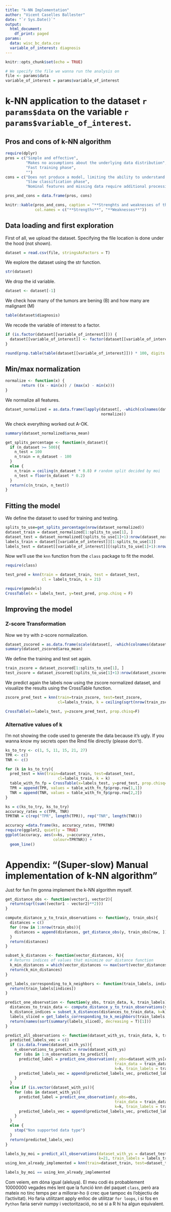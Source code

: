 ```yaml
---
title: "k-NN Implementation"
author: "Vicent Caselles Ballester"
date: "`r Sys.Date()`"
output:
  html_document:
    df_print: paged
params:
  data: wisc_bc_data.csv
  variable_of_interest: diagnosis
---
```


```r
knitr::opts_chunk$set(echo = TRUE)
```

\tableofcontents

```r
# We specify the file we wanna run the analysis on
file <- params$data
variable_of_interest = params$variable_of_interest
```

# k-NN application to the dataset `r params$data` on the variable `r params$variable_of_interest`.

## Pros and cons of k-NN algorithm

```r
require(dplyr)
pros = c("Simple and effective",
         "Makes no assumptions about the underlying data distribution",
         "Fast training phase",
         "")
cons = c("Does not produce a model, limiting the ability to understand how the features are related to the class", "Requires selection of an appropriate k", 
         "Slow classification phase", 
         "Nominal features and missing data require additional processing")

pros_and_cons = data.frame(pros, cons)

knitr::kable(pros_and_cons, caption = "**Strenghts and weaknesses of the k-NN algorithm**",
             col.names = c("**Strengths**", "**Weaknesses**"))
```


## Data loading and first exploration

First of all, we upload the dataset. Specifying the file location is done under the hood (not shown).

```r
dataset = read.csv(file, stringsAsFactors = T)
```
We explore the dataset using the str function.
```r
str(dataset)
```

We drop the id variable.
```r
dataset <- dataset[-1]
```


We check how many of the tumors are bening (B) and how many are malignant (M)
```r
table(dataset$diagnosis)
```

We recode the variable of interest to a factor.
```r
if (is.factor(dataset[[variable_of_interest]])) {
  dataset[[variable_of_interest]] <- factor(dataset[[variable_of_interest]], levels = c("B", "M"), labels = c("Benign", "Malignant"))
}
```

```r
round(prop.table(table(dataset[[variable_of_interest]])) * 100, digits = 1)
```

## Min/max normalization

```r
normalize <- function(x) {
       return ((x - min(x)) / (max(x) - min(x)))
}
```

We normalize all features.
```r
dataset_normalized = as.data.frame(lapply(dataset[, -which(colnames(dataset) == variable_of_interest)],
                                          normalize))
```

We check everything worked out A-OK.
```r
summary(dataset_normalized$area_mean)
```

```r
get_splits_percentage <- function(n_dataset){
  if (n_dataset >= 500){
    n_test = 100
    n_train = n_dataset - 100
  }  
  else {
    n_train = ceiling(n_dataset * 0.8) # random split decided by moi
    n_test = floor(n_dataset * 0.2)
  }
  return(c(n_train, n_test))
}
```

## Fitting the model
We define the dataset to used for training and testing.
```r
splits_to_use=get_splits_percentage(nrow(dataset_normalized))
dataset_train = dataset_normalized[1:splits_to_use[1], ]
dataset_test = dataset_normalized[(splits_to_use[1]+1):nrow(dataset_normalized), ]
labels_train = dataset[[variable_of_interest]][1:splits_to_use[1]]
labels_test = dataset[[variable_of_interest]][(splits_to_use[1]+1):nrow(dataset_normalized)]
```

Now we'll use the `knn` function from the `class` package to fit the model.
```r
require(class)

test_pred = knn(train = dataset_train, test = dataset_test, 
                cl = labels_train, k = 21)
```

```r
require(gmodels)
CrossTable(x = labels_test, y=test_pred, prop.chisq = F)
```

## Improving the model

### Z-score Transformation

Now we try with z-score normalization.
```r
dataset_zscored = as.data.frame(scale(dataset[, -which(colnames(dataset) == variable_of_interest)]))
summary(dataset_zscored$area_mean)
```

We define the training and test set again.
```r
train_zscore = dataset_zscored[1:splits_to_use[1], ]
test_zscore = dataset_zscored[(splits_to_use[1]+1):nrow(dataset_zscored), ]
```

We predict again the labels now using the zscore normalized dataset, and visualize the results using the CrossTable function.
```r
zscore_pred_test = knn(train=train_zscore, test=test_zscore, 
                       cl=labels_train, k = ceiling(sqrt(nrow(train_zscore))))

CrossTable(x=labels_test, y=zscore_pred_test, prop.chisq=F)
```

### Alternative values of k

I'm not showing the code used to generate the data because it's ugly. If you wanna know my secrets open the Rmd file directly (please don't).

```r
ks_to_try <- c(1, 5, 11, 15, 21, 27)
TPR <- c()
TNR <- c()

for (k in ks_to_try){
  pred_test = knn(train=dataset_train, test=dataset_test, 
                       cl=labels_train, k = k)
  table_with_fn_fp = CrossTable(x=labels_test, y=pred_test, prop.chisq=F)
  TPR = append(TPR, values = table_with_fn_fp$prop.row[1,1])
  TNR = append(TNR, values = table_with_fn_fp$prop.row[2,2])
}
```

```r
ks = c(ks_to_try, ks_to_try)
accuracy_rates = c(TPR, TNR)
TPRTNR = c(rep("TPR", length(TPR)), rep("TNR", length(TNR)))

accuracy =data.frame(ks, accuracy_rates, TPRTNR)
require(ggplot2, quietly = TRUE)
ggplot(accuracy, aes(x=ks, y=accuracy_rates, 
                     colour=TPRTNR)) + 
  geom_line()

```

# Appendix: "(Super-slow) Manual implementation of k-NN algorithm"
Just for fun I'm gonna implement the k-NN algorithm myself.
```r
get_distance_obs <- function(vector1, vector2){
  return(sqrt(sum((vector1 - vector2)**2)))
}

compute_distance_y_to_train_observations <- function(y, train_obs){
  distances = c()
  for (row in 1:nrow(train_obs)){
    distances = append(distances, get_distance_obs(y, train_obs[row, ]))
  }
  return(distances)
}

subset_k_distances <- function(vector_distances, k){
  # Returns indices of values that minimize our distance function
  k_min_distances = which(vector_distances <= max(sort(vector_distances, decreasing = F)[1:k]))
  return(k_min_distances)
}

get_labels_corresponding_to_k_neighbors <- function(train_labels, indices){
  return(train_labels[indices])
}

predict_one_observation <- function(y_obs, train_data, k, train_labels){
  distances_to_train_data <- compute_distance_y_to_train_observations(y_obs, train_data)
  k_distance_indices = subset_k_distances(distances_to_train_data, k=k)
  labels_sliced = get_labels_corresponding_to_k_neighbors(train_labels, k_distance_indices)
  return(names(sort(summary(labels_sliced), decreasing = T)[1]))
}

predict_all_observations <- function(dataset_with_ys, train_data, k, train_labels){
  predicted_labels_vec = c()
  if (is.data.frame(dataset_with_ys)){
    n_observations_to_predict = nrow(dataset_with_ys)
    for (obs in 1:n_observations_to_predict){
      predicted_label = predict_one_observation(y_obs=dataset_with_ys[obs, ], 
                                                train_data = train_data, 
                                                k=k, train_labels = train_labels)
      predicted_labels_vec = append(predicted_labels_vec, predicted_label)
    }
  }
  else if (is.vector(dataset_with_ys)){
    for (obs in dataset_with_ys){
      predicted_label = predict_one_observation(y_obs=obs, 
                                                train_data = train_data, 
                                                k=k, train_labels = train_labels)
      predicted_labels_vec = append(predicted_labels_vec, predicted_label)
    }
  }
  else {
    stop("Non supported data type")
  }
  return(predicted_labels_vec)
}
```

```r
labels_by_moi = predict_all_observations(dataset_with_ys = dataset_test, train_data = dataset_train,
                                         k=21, train_labels = labels_train)
using_knn_already_implemented = knn(train=dataset_train, test=dataset_test, cl=labels_train, k=21)

labels_by_moi == using_knn_already_implemented
```

Com veiem, em dóna igual (aleluya). El meu codi és probablement 10000000 vegades més lent que la funció knn del paquet `class`, però ara mateix no tinc temps per a millorar-ho (i crec que tampoc és l'objectiu de l'activitat). Ho faria utilitzant apply enlloc de utilitzar `for loops`, i si fos en `Python` faria servir numpy i vectorització, no sé si a R hi ha algun equivalent.
